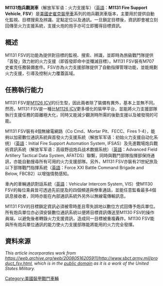 {{Infobox Weapon
|name= M1131炮兵觀測車 [[File:Flag_of_USA.svg|30px]]<br />M1131 Fire Support Vehicle
|image= Image:Stryker FSV front q.jpg
|image_size= 300px
|caption= 史崔克FSV
|origin= {{USA}}
|type= 炮兵觀測車
<!-- Type selection -->
|is_vehicle=yes
|is_ranged=yes
|is_artillery=yes
<!-- Service history -->
|service= 2002年至今
|used_by={{USA}}
|wars= 
<!-- Production history -->
|designer=通用陸地系統
|design_date=
|manufacturer=通用陸地系統
|unit_cost= 約4900萬美元（2012年數據）
|production_date=1999年
|number=
|variants= 
<!-- General specifications -->
|spec_label=
|weight= 16.47噸
|length= 6.95公尺
|part_length=
|width=2.72公尺
|height=2.64公尺
|diameter=
|crew=3人
|armour=可抵擋14.5毫米口徑武器的射擊
|primary_armament=1×[[防禦者M151遙控武器站|防禦者M151遙控武器站]]<br />1×[[白朗寧M2重機槍|12.7毫米口徑M2HB重機槍]]或<br />1×[[40毫米榴彈|40毫米口徑]][[Mk_19自動榴彈發射器|Mk 19自動榴彈發射器]]
|secondary_armament=1×[[白朗寧M2重機槍|12.7毫米口徑M2HB重機槍]]<br />1×[[7.62×51mm_NATO|7.62×51毫米NATO]] [[M240通用機槍|M240機槍]]
|engine=柴油引擎
|engine_power=350匹[[馬力|馬力]]
|transmission= 
|payload_capacity= 
|fuel_capacity= 
|pw_ratio=19.3匹馬力/噸
|suspension=8×8路輪（裝有液壓式葉片彈簧）
|clearance=
|vehicle_range=500公里
|speed=100公里/小時
|guidance=
<!-- Ranged weapon specifications --> 
|cartridge=
|caliber=
|action=
|rate=
|velocity=
|range= 
|max_range=
|feed= 
|sights= 
<!-- Artillery specifications -->
|breech=
|recoil=
|carriage=
|elevation=
|traverse=
}}
'''M1131炮兵觀測車'''（解放军军语：火力支援车）（[[英語|英語]]：'''M1131 Fire Support Vehicle''', '''FSV'''）是[[美國|美國]][[史崔克裝甲車|史崔克裝甲車]]系列的炮兵觀測車版本，主要用於提供自動化監視、目標搜索及辨識、定點定位以及通訊。一旦鎖定目標後，資訊即會被立刻回傳至火力支援系統，支援火炮的炮手亦可立即獲得目標資訊。

== 概述 ==
M1131 FSV的功能為提供對目標的監視、搜索、辨識，並即時為旅級戰鬥隊提供「首發」效力射的火力支援（即首發即命中並殲滅目標）。M1131 FSV裝有M707史崔克任務裝備套件。FSV亦為火力支援部隊提供了自動指揮管理功能，並能規劃火力支援，引導及控制火力覆蓋區域。

== 任務執行能力 ==
M1131 FSV是[[M1126裝甲運兵車|M1126 ICV]]的衍生型，因此兩者除了裝備有異外，基本上並無不同。然而，M1131 FSV是一種比[[M1126裝甲運兵車|M1126 ICV]]更多樣化的裝甲平台，並能將火力支援部隊執行支援任務的距離極大化，同時又能減少觀測時所需的後勤支援以及被發現的可能。

M1131 FSV裝有4個無線電網路（Co Cmd、Mortar Plt、FECC、Fires 1-4），能夠以加密數位通訊系統與首發火力支援系統（解放军军语：初始火力支援自动化系统）（[[英語|英語]]：Initial Fire Support Automation System, IFSAS）及先進戰場炮兵戰術資訊系統（解放军军语：高级野战炮兵战术数据系统）（[[英語|英語]]：Advanced Field Artillery Tactical Data System, AFATDS）聯繫，同時與戰鬥部隊指揮部保持通訊，亦能自動搜尋所有可用的火力支援部隊。另外，M1131 FSV亦裝有21世紀旅及以下部隊戰鬥指揮系統（[[英語|英語]]：Force XXI Battle Command Brigade and Below, FBCB2）以增強情勢感知。

車內的車輛通訊對話系統（[[英語|英語]]：Vehicular Intercom System, VIS）使M1130 FSV的每位乘員皆可透過先前提及的四個頻道與僚車通話，並能任意監看最多4個訊息接收者，同時亦能在內部通訊系統外另外以無線電傳輸訊息。

M1131 FSV的目標鎖定資訊必須被零時差且零失誤地以數位方式回傳予炮兵單位。所有炮兵單位亦必須安裝數位通訊系統以便將目標資訊傳送至M1130 FSV的操作員端，以避免後者轉錄火力支援資訊，造成同一目標被重複轟炸。M1130 FSV能與所有炮兵單位通訊的能力使火力支援部隊能將能用的火力完全發揮。

== 資料來源 ==
''This article incorporates work from https://web.archive.org/web/20080516205911/http://www.sbct.army.mil/product_fsv.html, which is in the [[公有领域|public domain]] as it is a work of the United States Military.''
{{史崔克裝甲車系列}}
[[Category:美國裝甲戰鬥車輛|Category:美國裝甲戰鬥車輛]]